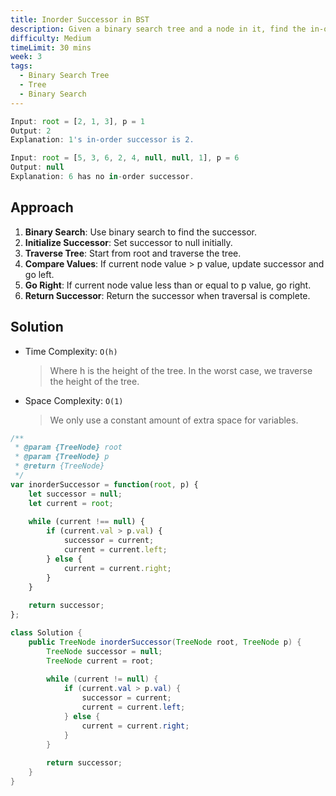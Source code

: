 ```yaml
---
title: Inorder Successor in BST
description: Given a binary search tree and a node in it, find the in-order successor of that node in the BST. If the given node has no in-order successor in the tree, return null.
difficulty: Medium
timeLimit: 30 mins
week: 3
tags:
  - Binary Search Tree
  - Tree
  - Binary Search
---
```


```js title="Example"
Input: root = [2, 1, 3], p = 1
Output: 2
Explanation: 1's in-order successor is 2.

Input: root = [5, 3, 6, 2, 4, null, null, 1], p = 6
Output: null
Explanation: 6 has no in-order successor.
```

## Approach

1. **Binary Search**: Use binary search to find the successor.
2. **Initialize Successor**: Set successor to null initially.
3. **Traverse Tree**: Start from root and traverse the tree.
4. **Compare Values**: If current node value > p value, update successor and go left.
5. **Go Right**: If current node value less than or equal to p value, go right.
6. **Return Successor**: Return the successor when traversal is complete.

## Solution

- Time Complexity: `O(h)`
  > Where h is the height of the tree. In the worst case, we traverse the height of the tree.
- Space Complexity: `O(1)`
  > We only use a constant amount of extra space for variables.

```js tab="JavaScript"
/**
 * @param {TreeNode} root
 * @param {TreeNode} p
 * @return {TreeNode}
 */
var inorderSuccessor = function(root, p) {
    let successor = null;
    let current = root;
    
    while (current !== null) {
        if (current.val > p.val) {
            successor = current;
            current = current.left;
        } else {
            current = current.right;
        }
    }
    
    return successor;
};
```

```java tab="Java"
class Solution {
    public TreeNode inorderSuccessor(TreeNode root, TreeNode p) {
        TreeNode successor = null;
        TreeNode current = root;
        
        while (current != null) {
            if (current.val > p.val) {
                successor = current;
                current = current.left;
            } else {
                current = current.right;
            }
        }
        
        return successor;
    }
}
```
